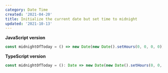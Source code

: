 ```yaml
---
category: Date Time
created: '2021-04-20'
title: Initialize the current date but set time to midnight
updated: '2021-10-13'
---
```


**JavaScript version**

```js midnightOfToday.js
const midnightOfToday = () => new Date(new Date().setHours(0, 0, 0, 0));
```

**TypeScript version**

```ts midnightOfToday.ts
const midnightOfToday = (): Date => new Date(new Date().setHours(0, 0, 0, 0));
```
